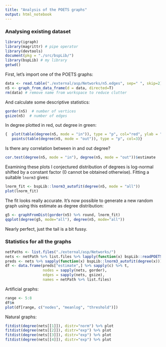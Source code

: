 ```yaml
---
title: "Analysis of the POETS graphs"
output: html_notebook
---
```


### Analysing existing dataset
```r
library(igraph)
library(magrittr) # pipe operator
library(devtools)
document(pkg = "./src/bspLib/")
library(bspLib) # my library
getwd()
```
First, let's import one of the POETS graphs:
```r
data <- read.table("./external/asp/Networks/n5.edges", sep=" ", skip=2)
n5 <- graph_from_data_frame(d = data, directed=T)
rm(data) # remove name from workspace to reduce clutter
```

And calculate some descriptive statistics:
```r
gorder(n5)  # number of vertices
gsize(n5)  # number of edges
```
In degree plotted in red, out degree in green:
```r
{  plot(table(degree(n5, mode = "in")), type = "p", col="red", ylab = "occurences", xlab = "degree")
   points(table(degree(n5, mode = "out")), type = "p", col=3)}
```
Is there any correlation between in and out degree?
```r
cor.test(degree(n5, mode = "in"), degree(n5, mode = "out"))$estimate
```
Examining these plots I conjectured distribution of degrees is log-normal shifted by a constant factor (0 cannot be obtained otherwise). Fitting a suitable `lnorm3` gives:
```r
lnorm_fit <- bspLib::lnorm3_autofit(degree(n5, mode = "all"))
plot(lnorm_fit)
```
The fit looks really accurate. It's now possible to generate a new random graph using this estimate as degree distribution: 
```r
g5 <- graphFromDist(gorder(n5) %>% round, lnorm_fit)
qqplot(degree(g5, mode="all"), degree(n5, mode="all"))
```
Nearly perfect, just the tail is a bit fussy.


### Statistics for all the graphs
```r
netPaths <- list.files("./external/asp/Networks/")
nets <- netPath %>% list.files %>% lapply(function(x) bspLib::readPOETSGraph(paste0(netPath, x)))
preds <- nets %>% sapply(function(x) bspLib::lnorm3_autofit(degree(x)))
df <- data.frame(preds["estimate",] %>% sapply(c) %>% t,
                 nodes = sapply(nets, gorder),
                 edges = sapply(nets, gsize),
                 names = netPath %>% list.files)
```
Artificial graphs:
```r
range <- 5:8
df$m
plot(df[range, c("nodes", "meanlog", "threshold")])
```
Natural graphs:
```r
fitdist(degree(nets[[1]]), distr="norm") %>% plot
fitdist(degree(nets[[2]]), distr="exp") %>% plot
fitdist(degree(nets[[3]]), distr="exp") %>% plot
fitdist(degree(nets[[4]]), distr="exp") %>% plot
```

